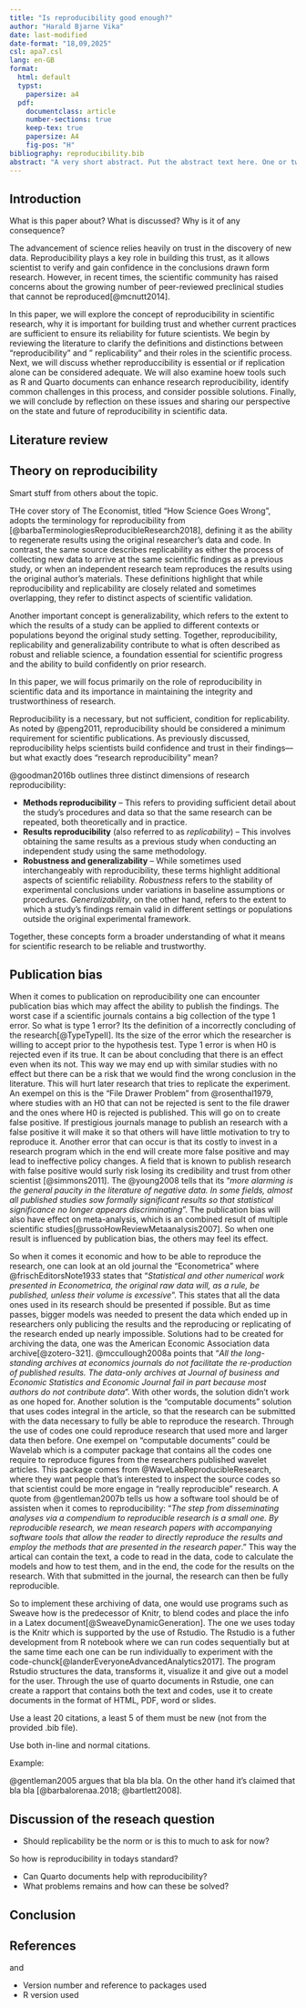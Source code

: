 ```yaml
---
title: "Is reproducibility good enough?"
author: "Harald Bjarne Vika"
date: last-modified
date-format: "18,09,2025"
csl: apa7.csl
lang: en-GB
format:
  html: default
  typst:
    papersize: a4
  pdf:
    documentclass: article
    number-sections: true
    keep-tex: true
    papersize: A4
    fig-pos: "H"
bibliography: reproducibility.bib
abstract: "A very short abstract. Put the abstract text here. One or two paragraphs summarising what follows below."
---
```


## Introduction

What is this paper about?
What is discussed?
Why is it of any consequence?

The advancement of science relies heavily on trust in the discovery of new data.
Reproducibility plays a key role in building this trust, as it allows scientist to verify and gain confidence in the conclusions drawn form research.
However, in recent times, the scientific community has raised concerns about the growing number of peer-reviewed preclinical studies that cannot be reproduced[@mcnutt2014].

In this paper, we will explore the concept of reproducibility in scientific research, why it is important for building trust and whether current practices are sufficient to ensure its reliability for future scientists.
We begin by reviewing the literature to clarify the definitions and distinctions between "reproducibility" and " replicability" and their roles in the scientific process.
Next, we will discuss whether reproduccibility is essential or if replication alone can be considered adequate.
We will also examine hoew tools such as R and Quarto documents can enhance research reproducibility, identify common challenges in this process, and consider possible solutions.
Finally, we will conclude by reflection on these issues and sharing our perspective on the state and future of reproducibility in scientific data.

## Literature review

## Theory on reproducibility

Smart stuff from others about the topic.

THe cover story of The Economist, titled "How Science Goes Wrong", adopts the terminology for reproducibility from [@barbaTerminologiesReproducibleResearch2018], defining it as the ability to regenerate results using the original researcher's data and code.
In contrast, the same source describes replicability as either the process of collecting new data to arrive at the same scientific findings as a previous study, or when an independent research team reproduces the results using the original author's materials.
These definitions highlight that while reproducibility and replicability are closely related and sometimes overlapping, they refer to distinct aspects of scientific validation.

Another important concept is generalizability, which refers to the extent to which the results of a study can be applied to different contexts or populations beyond the original study setting.
Together, reproducibility, replicability and generalizability contribute to what is often described as robust and reliable science, a foundation essential for scientific progress and the ability to build confidently on prior research.

In this paper, we will focus primarily on the role of reproducibility in scientific data and its importance in maintaining the integrity and trustworthiness of research.

Reproducibility is a necessary, but not sufficient, condition for replicability.
As noted by @peng2011, reproducibility should be considered a minimum requirement for scientific publications.
As previously discussed, reproducibility helps scientists build confidence and trust in their findings—but what exactly does "research reproducibility" mean?

@goodman2016b outlines three distinct dimensions of research reproducibility:

-   **Methods reproducibility** – This refers to providing sufficient detail about the study's procedures and data so that the same research can be repeated, both theoretically and in practice.
-   **Results reproducibility** (also referred to as *replicability*) – This involves obtaining the same results as a previous study when conducting an independent study using the same methodology.
-   **Robustness and generalizability** – While sometimes used interchangeably with reproducibility, these terms highlight additional aspects of scientific reliability. *Robustness* refers to the stability of experimental conclusions under variations in baseline assumptions or procedures. *Generalizability*, on the other hand, refers to the extent to which a study’s findings remain valid in different settings or populations outside the original experimental framework.

Together, these concepts form a broader understanding of what it means for scientific research to be reliable and trustworthy.

## Publication bias

When it comes to publication on reproducibility one can encounter publication bias which may affect the ability to publish the findings.
The worst case if a scientific journals contains a big collection of the type 1 error.
So what is type 1 error?
Its the definition of a incorrectly concluding of the research[@TypeTypeII].
Its the size of the error which the researcher is willing to accept prior to the hypothesis test.
Type 1 error is when H0 is rejected even if its true.
It can be about concluding that there is an effect even when its not.
This way we may end up with similar studies with no effect but there can be a risk that we would find the wrong conclusion in the literature.
This will hurt later research that tries to replicate the experiment.
An exempel on this is the "File Drawer Problem" from @rosenthal1979, where studies with an H0 that can not be rejected is sent to the file drawer and the ones where H0 is rejected is published.
This will go on to create false positive.
If prestigious journals manage to publish an research with a false positive it will make it so that others will have little motivation to try to reproduce it.
Another error that can occur is that its costly to invest in a research program which in the end will create more false positive and may lead to ineffective policy changes.
A field that is known to publish research with false positive would surly risk losing its credibility and trust from other scientist [@simmons2011].
The @young2008 tells that its "*more alarming is the general paucity in the literature of negative data. In some fields, almost all published studies sow formally significant results so that statistical significance no longer appears discriminating*".
The publication bias will also have effect on meta-analysis, which is an combined result of multiple scientific studies[@russoHowReviewMetaanalysis2007].
So when one result is influenced by publication bias, the others may feel its effect.

So when it comes it economic and how to be able to reproduce the research, one can look at an old journal the "Econometrica" where @frischEditorsNote1933 states that "*Statistical and other numerical work presented in Econometrica, the original raw data will, as a rule, be published, unless their volume is excessive*".
This states that all the data ones used in its research should be presented if possible.
But as time passes, bigger models was needed to present the data which ended up in researchers only publicing the results and the reproducing or replicating of the research ended up nearly impossible.
Solutions had to be created for archiving the data, one was the American Economic Association data archive[@zotero-321].
@mccullough2008a points that "*All the long-standing archives at economics journals do not facilitate the re-production of published results. The data-only archives at Journal of business and Economic Statistics and Economic Journal fail in part because most authors do not contribute data*".
With other words, the solution didn't work as one hoped for.
Another solution is the "computable documents" solution that uses codes integral in the article, so that the research can be submitted with the data necessary to fully be able to reproduce the research.
Through the use of codes one could reproduce research that used more and larger data then before.
One exempel on "computable documents" could be Wavelab which is a computer package that contains all the codes one require to reproduce figures from the researchers published wavelet articles.
This package comes from @WaveLabReproducibleResearch, where they want people that's interested to inspect the source codes so that scientist could be more engage in "really reproducible" research.
A quote from @gentleman2007b tells us how a software tool should be of assisten when it comes to reproducibility: "*The step from disseminating analyses via a compendium to reproducible research is a small one. By reproducible research, we mean research papers with accompanying software tools that allow the reader to directly reproduce the results and employ the methods that are presented in the research paper*." This way the artical can contain the text, a code to read in the data, code to calculate the models and how to test them, and in the end, the code for the results on the research.
With that submitted in the journal, the research can then be fully reproducible.

So to implement these archiving of data, one would use programs such as Sweave how is the predecessor of Knitr, to blend codes and place the info in a Latex document[@SweaveDynamicGeneration].
The one we uses today is the Knitr which is supported by the use of Rstudio.
The Rstudio is a futher development from R notebook where we can run codes sequentially but at the same time each one can be run individually to experiment with the code-chunck[@landerEveryoneAdvancedAnalytics2017].
The program Rstudio structures the data, transforms it, visualize it and give out a model for the user.
Through the use of quarto documents in Rstudie, one can create a rapport that contains both the text and codes, use it to create documents in the format of HTML, PDF, word or slides.

Use a least 20 citations, a least 5 of them must be new (not from the provided .bib file).

Use both in-line and normal citations.

Example:

@gentleman2005 argues that bla bla bla.
On the other hand it's claimed that bla bla [@barbalorenaa.2018; @bartlett2008].

## Discussion of the reseach question

-   Should replicability be the norm or is this to much to ask for now?

So how is reproducibility in todays standard?

-   Can Quarto documents help with reproducibility?
-   What problems remains and how can these be solved?

## Conclusion

## References

and

-   Version number and reference to packages used
-   R version used
